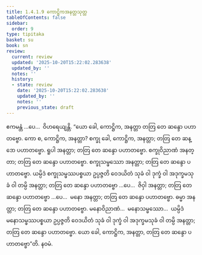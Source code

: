 ```yaml
---
title: 1.4.1.9 ကောဋ္ဌိကအနတ္တသုတ္တ
tableOfContents: false
sidebar:
  order: 9
type: tipitaka
basket: su
book: sn
review:
  current: review
  updated: '2025-10-20T15:22:02.283638'
  updated_by: ''
  notes: ''
  history:
  - state: review
    date: '2025-10-20T15:22:02.283638'
    updated_by: ''
    notes: ''
    previous_state: draft
---
```



<DynamicBreadcrumb />


<ReviewStatus review={frontmatter.review} showDetails={true} />

<HypothesisAnnotation frontmatter={frontmatter} />

<Division number="164" book="sn" e="ch" v="18" p="304">

<Paragraph number="878" book="sn">
ဧကမန္တံ …ပေ…  ဝိဟရေယျန္တိ. “ယော ခေါ, ကောဋ္ဌိက, အနတ္တာ တတြ တေ ဆန္ဒော ပဟာတဗ္ဗော. ကော စ, ကောဋ္ဌိက, အနတ္တာ? စက္ခု ခေါ, ကောဋ္ဌိက, အနတ္တာ; တတြ တေ ဆန္ဒော ပဟာတဗ္ဗော. ရူပါ အနတ္တာ; တတြ တေ ဆန္ဒော ပဟာတဗ္ဗော. စက္ခုဝိညာဏံ အနတ္တာ; တတြ တေ ဆန္ဒော ပဟာတဗ္ဗော. စက္ခုသမ္ဖဿော အနတ္တာ; တတြ တေ ဆန္ဒော ပဟာတဗ္ဗော. ယမ္ပိဒံ စက္ခုသမ္ဖဿပစ္စယာ ဥပ္ပဇ္ဇတိ ဝေဒယိတံ သုခံ ဝါ ဒုက္ခံ ဝါ အဒုက္ခမသုခံ ဝါ တမ္ပိ အနတ္တာ; တတြ တေ ဆန္ဒော ပဟာတဗ္ဗော …ပေ…  ဇိဝှါ အနတ္တာ; တတြ တေ ဆန္ဒော ပဟာတဗ္ဗော …ပေ…  မနော အနတ္တာ; တတြ တေ ဆန္ဒော ပဟာတဗ္ဗော. ဓမ္မာ အနတ္တာ; တတြ တေ ဆန္ဒော ပဟာတဗ္ဗော. မနောဝိညာဏံ…  မနောသမ္ဖဿော…  ယမ္ပိဒံ မနောသမ္ဖဿပစ္စယာ ဥပ္ပဇ္ဇတိ ဝေဒယိတံ သုခံ ဝါ ဒုက္ခံ ဝါ အဒုက္ခမသုခံ ဝါ တမ္ပိ အနတ္တာ; တတြ တေ ဆန္ဒော ပဟာတဗ္ဗော. ယော ခေါ, ကောဋ္ဌိက, အနတ္တာ, တတြ တေ ဆန္ဒော ပဟာတဗ္ဗော”တိ.

</Paragraph>
</Division>

<Paragraph number="879" type="center" book="sn">
နဝမံ.
</Paragraph>